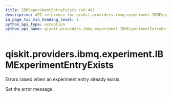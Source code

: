 ```yaml
---
title: IBMExperimentEntryExists (v0.40)
description: API reference for qiskit.providers.ibmq.experiment.IBMExperimentEntryExists in qiskit v0.40
in_page_toc_min_heading_level: 1
python_api_type: exception
python_api_name: qiskit.providers.ibmq.experiment.IBMExperimentEntryExists
---
```


<span id="qiskit-providers-ibmq-experiment-ibmexperimententryexists" />

# qiskit.providers.ibmq.experiment.IBMExperimentEntryExists

<Class id="qiskit.providers.ibmq.experiment.IBMExperimentEntryExists" isDedicatedPage={true} github="https://github.com/qiskit/qiskit-ibmq-provider/tree/stable/0.19/qiskit/providers/ibmq/experiment/exceptions.py" signature="IBMExperimentEntryExists(*message)" modifiers="exception">
  Errors raised when an experiment entry already exists.

  Set the error message.
</Class>

